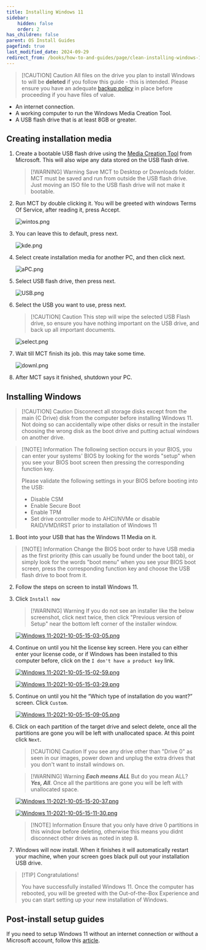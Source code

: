 ```yaml
---
title: Installing Windows 11
sidebar:
    hidden: false
    order: 2
has_children: false
parent: OS Install Guides
pagefind: true
last_modified_date: 2024-09-29
redirect_from: /books/how-to-and-guides/page/clean-installing-windows-11
---
```


> [!CAUTION] Caution
> All files on the drive you plan to install Windows to will be **deleted** if you follow this guide - this is intended. Please ensure you have an adequate [backup policy](/docs/backups) in place before proceeding if you have files of value.

* An internet connection.
* A working computer to run the Windows Media Creation Tool.
* A USB flash drive that is at least 8GB or greater.

## Creating installation media

1. Create a bootable USB flash drive using the [Media Creation Tool](https://www.microsoft.com/en-us/software-download/windows11) from Microsoft. This will also wipe any data stored on the USB flash drive.

    > [!WARNING] Warning
    > Save MCT to Desktop or Downloads folder. MCT must be saved and run from outside the USB flash drive. Just moving an ISO file to the USB flash drive will not make it bootable.

2. Run MCT by double clicking it. You will be greeted with windows Terms Of Service, after reading it, press Accept.

     ![wintos.png](../../../assets/install-11/wintos.png)

3. You can leave this to default, press next.

     ![kde.png](../../../assets/install-11/kde.png)

4. Select create installation media for another PC, and then click next.

     ![aPC.png](../../../assets/install-11/aPC.png)

5. Select USB flash drive, then press next.

     ![USB.png](../../../assets/install-11/USB.png)

6. Select the USB you want to use, press next. 

    > [!CAUTION] Caution
    >  This step will wipe the selected USB Flash drive, so ensure you have nothing important on the USB drive, and back up all important documents.

     ![select.png](../../../assets/install-11/select.png)

7. Wait till MCT finish its job. this may take some time.

     ![downl.png](../../../assets/install-11/downl.png)

8. After MCT says it finished, shutdown your PC.

## Installing Windows

> [!CAUTION] Caution
> Disconnect all storage disks except from the main (C Drive) disk from the computer before installing Windows 11. Not doing so can accidentally wipe other disks or result in the installer choosing the wrong disk as the boot drive and putting actual windows on another drive.

> [!NOTE] Information
> The following section occurs in your BIOS, you can enter your systems' BIOS by looking for the words "setup" when you see your BIOS boot screen then pressing the corresponding function key.
> 
> Please validate the following settings in your BIOS before booting into the USB:
> - Disable CSM
> - Enable Secure Boot
> - Enable TPM
> - Set drive controller mode to AHCI/NVMe or disable RAID/VMD/IRST prior to installation of Windows 11

1. Boot into your USB that has the Windows 11 Media on it. 

> [!NOTE] Information
> Change the BIOS boot order to have USB media as the first priority (this can usually be found under the boot tab), or simply look for the words "boot menu" when you see your BIOS boot screen, press the corresponding function key and choose the USB flash drive to boot from it.

2. Follow the steps on screen to install Windows 11. 
 
3. Click `Install now`

     > [!WARNING] Warning
     > If you do not see an installer like the below screenshot, click next twice, then click "Previous version of Setup" near the bottom left corner of the installer window.

     [![Windows 11-2021-10-05-15-03-05.png](../../../assets/install-11/windows-11-2021-10-05-15-03-05.png)](../../../assets/install-11/windows-11-2021-10-05-15-03-05.png)

4. Continue on until you hit the license key screen. Here you can either enter your license code, or if Windows has been installed to this computer before, click on the `I don't have a product key` link.

    [![Windows 11-2021-10-05-15-02-59.png](../../../assets/install-11/windows-11-2021-10-05-15-02-59.png)](../../../assets/install-11/windows-11-2021-10-05-15-02-59.png)

    [![Windows 11-2021-10-05-15-03-29.png](../../../assets/install-11/windows-11-2021-10-05-15-03-29.png)](../../../assets/install-11/windows-11-2021-10-05-15-03-29.png)

5.  Continue on until you hit the “Which type of installation do you want?” screen. Click `Custom`. 

     [![Windows 11-2021-10-05-15-09-05.png](../../../assets/install-11/windows-11-2021-10-05-15-09-05.png)](../../../assets/install-11/windows-11-2021-10-05-15-09-05.png)

6. Click on each partition of the target drive and select delete, once all the partitions are gone you will be left with unallocated space. At this point click `Next`.

    > [!CAUTION] Caution
    > If you see any drive other than "Drive 0" as seen in our images, power down and unplug the extra drives that you don't want to install windows on.

    > [!WARNING] Warning
    > ***Each means ALL*** But do you mean ALL? ***Yes, All***. Once all the partitions are gone you will be left with unallocated space.

    [![Windows 11-2021-10-05-15-20-37.png](../../../assets/install-11/windows-11-2021-10-05-15-20-37.png)](../../../assets/install-11/windows-11-2021-10-05-15-20-37.png)

    [![Windows 11-2021-10-05-15-11-30.png](../../../assets/install-11/windows-11-2021-10-05-15-11-30.png)](../../../assets/install-11/windows-11-2021-10-05-15-11-30.png)

    > [!NOTE] Information
    > Ensure that you only have drive 0 partitions in this window before deleting, otherwise this means you didnt disconnect other drives as noted in step 8.

    <MBRError />

7. Windows will now install. When it finishes it will automatically restart your machine, when your screen goes black pull out your installation USB drive.

> [!TIP] Congratulations!
>
> You have successfully installed Windows 11. Once the computer has rebooted, you will be greeted with the Out-of-the-Box Experience and you can start setting up your new installation of Windows. 


## Post-install setup guides
If you need to setup Windows 11 without an internet connection or without a Microsoft account, follow this [article](/docs/guides/bypass-11).
